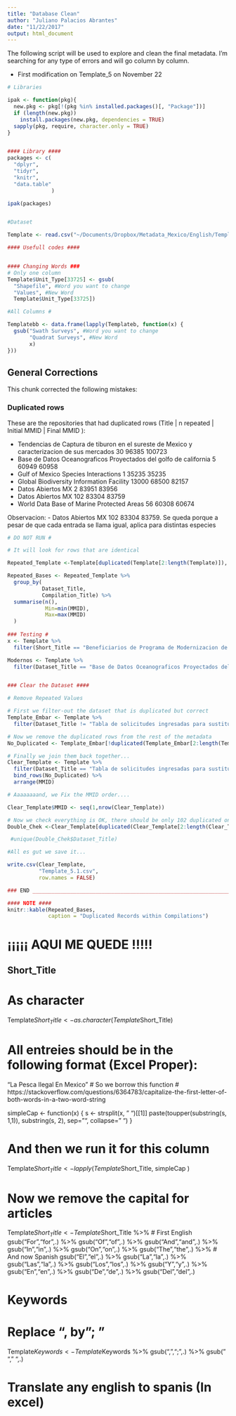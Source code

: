 ```yaml
---
title: "Database Clean"
author: "Juliano Palacios Abrantes"
date: "11/22/2017"
output: html_document
---
```


The following script will be used to explore and clean the final metadata. I'm searching for any type of errors and will go column by column.

- First modification on Template_5 on November 22


```r

# Libraries 

ipak <- function(pkg){
  new.pkg <- pkg[!(pkg %in% installed.packages()[, "Package"])]
  if (length(new.pkg)) 
    install.packages(new.pkg, dependencies = TRUE)
  sapply(pkg, require, character.only = TRUE)
}


#### Library ####
packages <- c(
  "dplyr",
  "tidyr",
  "knitr",
  "data.table"
              )

ipak(packages)


#Dataset

Template <- read.csv("~/Documents/Dropbox/Metadata_Mexico/English/Templates/Template_5.csv")

```


```r



#### Usefull codes ####


#### Changing Words ###
# Only one column
Template$Unit_Type[33725] <- gsub( 
  "Shapefile", #Word you want to change
  "Values", #New Word
  Template$Unit_Type[33725])

#All Columns #

Templatebb <- data.frame(lapply(Templateb, function(x) {
  gsub("Swath Surveys", #Word you want to change
       "Quadrat Surveys", #New Word
       x)
}))

```

## General Corrections

This chunk corrected the following mistakes:

### Duplicated rows

These are the repositories that had duplicated rows (Title | n repeated | Initial MMID | Final MMID ): 

- Tendencias de Captura de tiburon en el sureste de Mexico y caracterizacion de sus mercados	30	96385	100723
- Base de Datos Oceanograficos Proyectados del golfo de california 5 60949 60958
- Gulf of Mexico Species Interactions	1	35235	35235
- Global Biodiversity Information Facility 13000	68500	82157
- Datos Abiertos MX	2	83951	83956
- Datos Abiertos MX	102	83304	83759
- World Data Base of Marine Protected Areas 56	60308	60674

Observacion: 
- Datos Abiertos MX	102	83304	83759. Se queda porque a pesar de que cada entrada se llama igual, aplica para distintas especies

```r

# DO NOT RUN #

# It will look for rows that are identical

Repeated_Template <-Template[duplicated(Template[2:length(Template)]), ] # Ignoring MMID because thatone will not be repeated

Repeated_Bases <- Repeated_Template %>% 
  group_by(
           Dataset_Title,
           Compilation_Title) %>% 
  summarise(n(),
            Min=min(MMID),
            Max=max(MMID)
  )
  
### Testing #
x <- Template %>% 
  filter(Short_Title == "Beneficiarios de Programa de Modernizacion de Flota Mayor en Yucatan (2012 - 2015)")

Modernos <- Template %>% 
  filter(Dataset_Title == "Base de Datos Oceanograficos Proyectados del golfo de california")


### Clear the Dataset ####

# Remove Repeated Values

# First we filter-out the dataset that is duplicated but correct
Template_Embar <- Template %>% 
  filter(Dataset_Title != "Tabla de solicitudes ingresadas para sustitucion de motores por municipio") 

# Now we remove the duplicated rows from the rest of the metadata
No_Duplicated <- Template_Embar[!duplicated(Template_Embar[2:length(Template_Embar)]), ]

# Finally we join them back together...
Clear_Template <- Template %>% 
  filter(Dataset_Title == "Tabla de solicitudes ingresadas para sustitucion de motores por municipio") %>% 
  bind_rows(No_Duplicated) %>% 
  arrange(MMID)

# Aaaaaaaand, we Fix the MMID order....

Clear_Template$MMID <- seq(1,nrow(Clear_Template))

# Now we check everything is OK, there should be only 102 duplicated ones
Double_Chek <-Clear_Template[duplicated(Clear_Template[2:length(Clear_Template)]), ] 

 #unique(Double_Chek$Dataset_Title)

#All es gut we save it...

write.csv(Clear_Template,
          "Template_5.1.csv",
          row.names = FALSE)

### END _________________________________________________________________#

#### NOTE ####
knitr::kable(Repeated_Bases,
             caption = "Duplicated Records within Compilations")


```

# ¡¡¡¡¡ AQUI ME QUEDE !!!!!

## Short_Title

# As character
Template$Short_Title <- as.character(Template$Short_Title)

# All entreies should be in the following format (Excel Proper):
"La Pesca Ilegal En Mexico"
# So we borrow this function
# https://stackoverflow.com/questions/6364783/capitalize-the-first-letter-of-both-words-in-a-two-word-string

simpleCap <- function(x) {
  s <- strsplit(x, " ")[[1]]
  paste(toupper(substring(s, 1,1)), substring(s, 2),
        sep="", collapse=" ")
}

# And then we run it for this column
Template$Short_Title<- lapply(Template$Short_Title,
                               simpleCap
                               )

# Now we remove the capital for articles

Template$Short_Title <-Template$Short_Title %>% 
  # First English
  gsub("For","for",.) %>% 
  gsub("Of","of",.) %>% 
  gsub("And","and",.) %>% 
  gsub("In","in",.) %>% 
  gsub("On","on",.) %>% 
  gsub("The","the",.) %>% 
  # And now Spanish
  gsub("El","el",.) %>% 
  gsub("La","la",.) %>% 
  gsub("Las","la",.) %>% 
  gsub("Los","los",.) %>% 
  gsub("Y","y",.) %>% 
  gsub("En","en",.) %>% 
  gsub("De","de",.) %>% 
  gsub("Del","del",.)


# Keywords ####

# Replace ", by "; "

Template$Keywords <-Template$Keywords %>% 
  gsub(",",";",.) %>% 
  gsub("  "," ",.)

# Translate any english to spanis (In excel)



